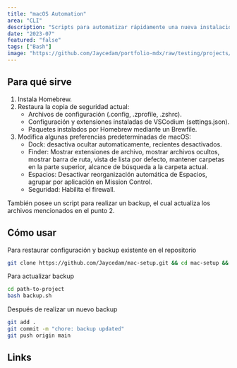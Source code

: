 ```yaml
---
title: "macOS Automation"
area: "CLI"
description: "Scripts para automatizar rápidamente una nueva instalación de macOS."
date: "2023-07"
featured: "false"
tags: ["Bash"]
image: "https://github.com/Jaycedam/portfolio-mdx/raw/testing/projects/images/macos-automation/preview.webp"
---
```


## Para qué sirve

1. Instala Homebrew.
2. Restaura la copia de seguridad actual:
   - Archivos de configuración (.config, .zprofile, .zshrc).
   - Configuración y extensiones instaladas de VSCodium (settings.json).
   - Paquetes instalados por Homebrew mediante un Brewfile.
3. Modifica algunas preferencias predeterminadas de macOS:
   - Dock: desactiva ocultar automaticamente, recientes desactivados.
   - Finder: Mostrar extensiones de archivo, mostrar archivos ocultos, mostrar barra de ruta, vista de lista por defecto, mantener carpetas en la parte superior, alcance de búsqueda a la carpeta actual.
   - Espacios: Desactivar reorganización automática de Espacios, agrupar por aplicación en Mission Control.
   - Seguridad: Habilita el firewall.

También posee un script para realizar un backup, el cual actualiza los archivos mencionados en el punto 2.

## Cómo usar

Para restaurar configuración y backup existente en el repositorio

```bash
git clone https://github.com/Jaycedam/mac-setup.git && cd mac-setup && bash main.sh
```

Para actualizar backup

```bash
cd path-to-project
bash backup.sh
```

Después de realizar un nuevo backup

```bash
git add .
git commit -m "chore: backup updated"
git push origin main
```

## Links

<LinkButton title="GitHub" href="https://github.com/Jaycedam/mac-setup" />
